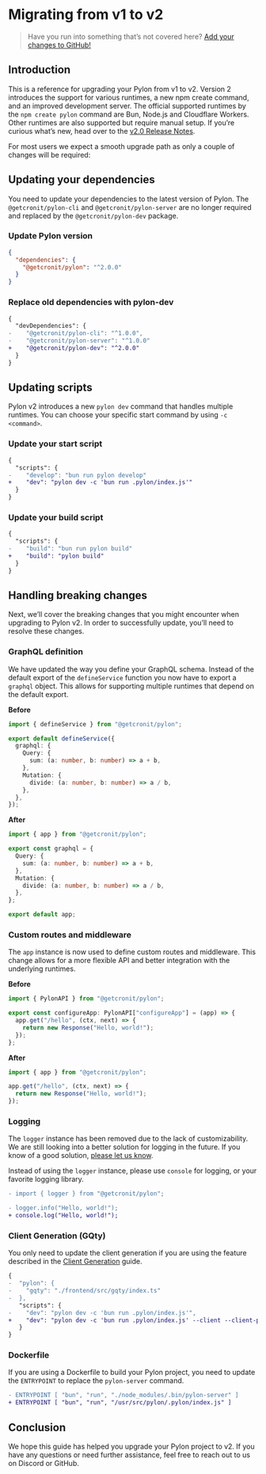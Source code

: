 # Migrating from v1 to v2

> Have you run into something that’s not covered here? [Add your changes to GitHub!](https://github.com/getcronit/pylon-docs/edit/main/pages/docs/release-notes/migrating-from-v1-to-v2.mdx)

## Introduction

This is a reference for upgrading your Pylon from v1 to v2. Version 2 introduces the support for various runtimes, a new npm create command, and an improved development server.
The official supported runtimes by the `npm create pylon` command are Bun, Node.js and Cloudflare Workers. Other runtimes are also supported but require manual setup.
If you’re curious what’s new, head over to the [v2.0 Release Notes](./v2.0.mdx).

For most users we expect a smooth upgrade path as only a couple of changes will be required:

## Updating your dependencies

You need to update your dependencies to the latest version of Pylon. The `@getcronit/pylon-cli` and `@getcronit/pylon-server` are no longer required and replaced by the `@getcronit/pylon-dev` package.

### Update Pylon version

```json
{
  "dependencies": {
    "@getcronit/pylon": "^2.0.0"
  }
}
```

### Replace old dependencies with pylon-dev

```diff
{
  "devDependencies": {
-    "@getcronit/pylon-cli": "^1.0.0",
-    "@getcronit/pylon-server": "^1.0.0"
+    "@getcronit/pylon-dev": "^2.0.0"
  }
}
```

## Updating scripts

Pylon v2 introduces a new `pylon dev` command that handles multiple runtimes.
You can choose your specific start command by using `-c <command>`.

### Update your start script

```diff
{
  "scripts": {
-    "develop": "bun run pylon develop"
+    "dev": "pylon dev -c 'bun run .pylon/index.js'"
  }
}
```

### Update your build script

```diff
{
  "scripts": {
-    "build": "bun run pylon build"
+    "build": "pylon build"
  }
}
```

## Handling breaking changes

Next, we’ll cover the breaking changes that you might encounter when upgrading to Pylon v2.
In order to successfully update, you’ll need to resolve these changes.

### GraphQL definition

We have updated the way you define your GraphQL schema. Instead of the default export of the `defineService` function you now have to export a `graphql` object.
This allows for supporting multiple runtimes that depend on the default export.

**Before**

```typescript
import { defineService } from "@getcronit/pylon";

export default defineService({
  graphql: {
    Query: {
      sum: (a: number, b: number) => a + b,
    },
    Mutation: {
      divide: (a: number, b: number) => a / b,
    },
  },
});
```

**After**

```typescript
import { app } from "@getcronit/pylon";

export const graphql = {
  Query: {
    sum: (a: number, b: number) => a + b,
  },
  Mutation: {
    divide: (a: number, b: number) => a / b,
  },
};

export default app;
```

### Custom routes and middleware

The `app` instance is now used to define custom routes and middleware. This change allows for a more flexible API and better integration with the underlying runtimes.

**Before**

```typescript
import { PylonAPI } from "@getcronit/pylon";

export const configureApp: PylonAPI["configureApp"] = (app) => {
  app.get("/hello", (ctx, next) => {
    return new Response("Hello, world!");
  });
};
```

**After**

```typescript
import { app } from "@getcronit/pylon";

app.get("/hello", (ctx, next) => {
  return new Response("Hello, world!");
});
```

### Logging

The `logger` instance has been removed due to the lack of customizability. We are still looking into a better solution for logging in the future.
If you know of a good solution, [please let us know](https://github.com/getcronit/pylon/issues/new/choose).

Instead of using the `logger` instance, please use `console` for logging, or your favorite logging library.

```diff
- import { logger } from "@getcronit/pylon";

- logger.info("Hello, world!");
+ console.log("Hello, world!");
```

### Client Generation (GQty)

You only need to update the client generation if you are using the feature described in the [Client Generation](/docs/client-generation) guide.

```diff
{
-  "pylon": {
-    "gqty": "./frontend/src/gqty/index.ts"
-  },
   "scripts": {
-    "dev": "pylon dev -c 'bun run .pylon/index.js'",
+    "dev": "pylon dev -c 'bun run .pylon/index.js' --client --client-path ./frontend/src/gqty/index.ts --client-port 3000",
   }
}
```

### Dockerfile

If you are using a Dockerfile to build your Pylon project, you need to update the `ENTRYPOINT` to replace the `pylon-server` command.

```diff
- ENTRYPOINT [ "bun", "run", "./node_modules/.bin/pylon-server" ]
+ ENTRYPOINT [ "bun", "run", "/usr/src/pylon/.pylon/index.js" ]
```

## Conclusion

We hope this guide has helped you upgrade your Pylon project to v2. If you have any questions or need further assistance, feel free to reach out to us on Discord or GitHub.
